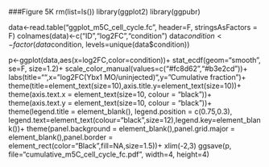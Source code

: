 ###Figure 5K
rm(list=ls())
library(ggplot2)
library(ggpubr)

data<-read.table("ggplot_m5C_cell_cycle.fc", header=F, stringsAsFactors = F)
colnames(data)<-c("ID","log2FC","condition")
data$condition<-factor(data$condition, levels=unique(data$condition))

p<-ggplot(data,aes(x=log2FC,color=condition))+
  stat_ecdf(geom="smooth", se=F, size=1.2)+
  scale_color_manual(values=c("#fc8d62","#b3e2cd"))+
  labs(title="",x="log2FC(Ybx1 MO/uninjected)",y="Cumulative fraction")+
  theme(title=element_text(size=10),axis.title.y=element_text(size=10))+
  theme(axis.text.x = element_text(size=10, colour = "black"))+ 
  theme(axis.text.y = element_text(size=10, colour = "black"))+
  theme(legend.title = element_blank(), legend.position = c(0.75,0.3), legend.text=element_text(colour="black",size=12),legend.key=element_blank())+
  theme(panel.background = element_blank(),panel.grid.major = element_blank(),panel.border =    element_rect(color="Black",fill=NA,size=1.5))+
  xlim(-2,3)
ggsave(p, file="cumulative_m5C_cell_cycle_fc.pdf", width=4, height=4)
